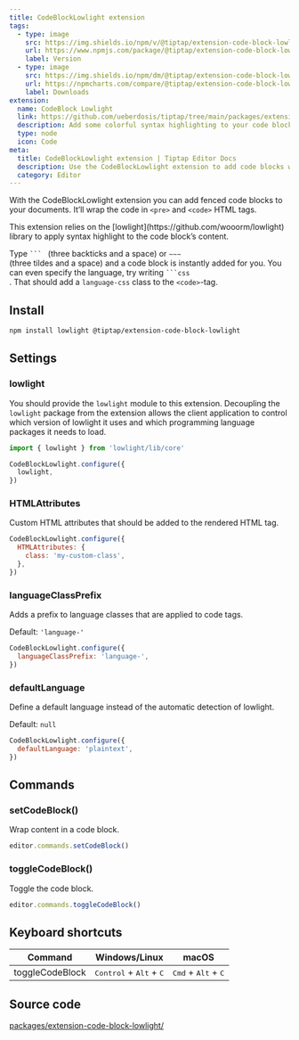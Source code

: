```yaml
---
title: CodeBlockLowlight extension
tags:
  - type: image
    src: https://img.shields.io/npm/v/@tiptap/extension-code-block-lowlight/beta?label=version
    url: https://www.npmjs.com/package/@tiptap/extension-code-block-lowlight
    label: Version
  - type: image
    src: https://img.shields.io/npm/dm/@tiptap/extension-code-block-lowlight.svg
    url: https://npmcharts.com/compare/@tiptap/extension-code-block-lowlight?minimal=true
    label: Downloads
extension:
  name: CodeBlock Lowlight
  link: https://github.com/ueberdosis/tiptap/tree/main/packages/extension-code-block-lowlight
  description: Add some colorful syntax highlighting to your code blocks.
  type: node
  icon: Code
meta:
  title: CodeBlockLowlight extension | Tiptap Editor Docs
  description: Use the CodeBlockLowlight extension to add code blocks with syntax highlighting to your documents. Learn more in our docs!
  category: Editor
---
```



With the CodeBlockLowlight extension you can add fenced code blocks to your documents. It’ll wrap the code in `<pre>` and `<code>` HTML tags.

<Callout title="Syntax highlight dependency" variant="warning">
  This extension relies on the [lowlight](https://github.com/wooorm/lowlight) library to apply
  syntax highlight to the code block’s content.
</Callout>

Type <code>&grave;&grave;&grave; </code> (three backticks and a space) or <code>&Tilde;&Tilde;&Tilde; </code> (three tildes and a space) and a code block is instantly added for you. You can even specify the language, try writing <code>&grave;&grave;&grave;css </code>. That should add a `language-css` class to the `<code>`-tag.

<CodeDemo path="/Nodes/CodeBlockLowlight" />

## Install

```bash
npm install lowlight @tiptap/extension-code-block-lowlight
```

## Settings

### lowlight

You should provide the `lowlight` module to this extension. Decoupling the `lowlight`
package from the extension allows the client application to control which
version of lowlight it uses and which programming language packages it needs to load.

```js
import { lowlight } from 'lowlight/lib/core'

CodeBlockLowlight.configure({
  lowlight,
})
```

### HTMLAttributes

Custom HTML attributes that should be added to the rendered HTML tag.

```js
CodeBlockLowlight.configure({
  HTMLAttributes: {
    class: 'my-custom-class',
  },
})
```

### languageClassPrefix

Adds a prefix to language classes that are applied to code tags.

Default: `'language-'`

```js
CodeBlockLowlight.configure({
  languageClassPrefix: 'language-',
})
```

### defaultLanguage

Define a default language instead of the automatic detection of lowlight.

Default: `null`

```js
CodeBlockLowlight.configure({
  defaultLanguage: 'plaintext',
})
```

## Commands

### setCodeBlock()

Wrap content in a code block.

```js
editor.commands.setCodeBlock()
```

### toggleCodeBlock()

Toggle the code block.

```js
editor.commands.toggleCodeBlock()
```

## Keyboard shortcuts

| Command         | Windows/Linux                                      | macOS                                          |
| --------------- | -------------------------------------------------- | ---------------------------------------------- |
| toggleCodeBlock | <kbd>Control</kbd> + <kbd>Alt</kbd> + <kbd>C</kbd> | <kbd>Cmd</kbd> + <kbd>Alt</kbd> + <kbd>C</kbd> |

## Source code

[packages/extension-code-block-lowlight/](https://github.com/ueberdosis/tiptap/blob/main/packages/extension-code-block-lowlight/)
